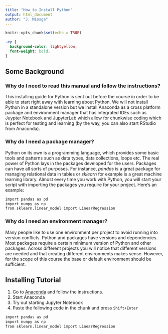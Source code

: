 ```yaml
---
title: "How to Install Python"
output: html_document
author: "J. Miosga"
---
```


```r
knitr::opts_chunk$set(echo = TRUE)
```

```css
.ey {
  background-color: lightyellow;
  font-weight: bold;
}
```

## Some Background

### Why do I need to read this manual and follow the instructions?

This installing guide for Python is sent out before the course in order to be able to start right away with learning about Python. We will not install Python in a standalone version but we install Anaconda as a cross platform package and environment manager that has integrated IDEs such as Juypter Notebook and JupyterLab which allow for chunkwise coding which is perfect for testing and learning (by the way, you can also start RStudio from Anaconda).

### Why do I need a package manager?

Python on its own is a programming language, which provides some basic tools and patterns such as data types, data collections, loops etc. The real power of Python lays in the packages developed for the users. Packages can have all sorts of purposes. For instance, *pandas* is a great package for managing relational data in tables or *sklearn* for example is a great machine learning library. Almost every time you work with Python, you will start your script with importing the packages you require for your project. Here's an example:

```r
import pandas as pd
import numpy as np
from sklearn.linear_model import LinearRegression 
```

### Why do I need an environment manager?

Many people like to use one environment per project to avoid running into version conflicts. Python and packages have versions and dependencies. Most packages require a certain minimum version of Python and other packages. Across different projects you will notice that different versions are needed and that creating different environments makes sense. However, for the scope of this course the base or default environment should be sufficient.

## Installing Tutorial

1. Go to [Anaconda](https://docs.anaconda.com/anaconda/install/windows/) and follow the instructions.
2. Start Anaconda
3. Try out starting Jupyter Notebook
4. Paste the following code in the chunk and press `Shift+Enter`

```r
import pandas as pd
import numpy as np
from sklearn.linear_model import LinearRegression 
```